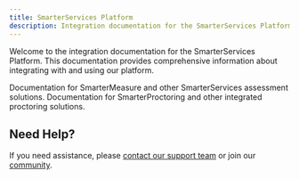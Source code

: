 ```yaml
---
title: SmarterServices Platform
description: Integration documentation for the SmarterServices Platform
---
```


Welcome to the integration documentation for the SmarterServices Platform. This documentation provides comprehensive information about integrating with and using our platform.

<Columns cols={2}>
  <Card title="Assessment" href="/assessment/api/introduction">
    Documentation for SmarterMeasure and other SmarterServices assessment solutions. 
  </Card>
  <Card title="Proctoring" href="/proctoring/api/introduction">
    Documentation for SmarterProctoring and other integrated proctoring solutions.
  </Card>
</Columns>

## Need Help?

If you need assistance, please [contact our support team](https://smarterservices.com/support) or join our [community](https://smarterservices.com/community).

